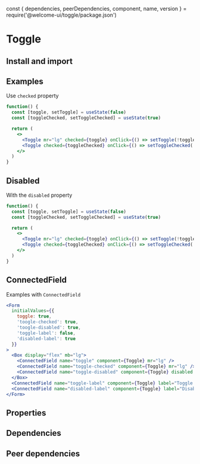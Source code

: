 const {
  dependencies,
  peerDependencies,
  component,
  name,
  version
} = require('@welcome-ui/toggle/package.json')

# Toggle

<tagversion version={version} name={name} />

## Install and import

<usage component={component} name={name} peerDependencies={peerDependencies} />

## Examples

Use `checked` property

```jsx
function() {
  const [toggle, setToggle] = useState(false)
  const [toggleChecked, setToggleChecked] = useState(true)

  return (
    <>
      <Toggle mr="lg" checked={toggle} onClick={() => setToggle(!toggle)} />
      <Toggle checked={toggleChecked} onClick={() => setToggleChecked(!toggleChecked)} />
    </>
  )
}
```

## Disabled

With the `disabled` property

```jsx
function() {
  const [toggle, setToggle] = useState(false)
  const [toggleChecked, setToggleChecked] = useState(true)

  return (
    <>
      <Toggle mr="lg" checked={toggle} onClick={() => setToggle(!toggle)} disabled />
      <Toggle checked={toggleChecked} onClick={() => setToggleChecked(!toggleChecked)} disabled />
    </>
  )
}
```

## ConnectedField

Examples with `ConnectedField`

```jsx
<Form
  initialValues={{
    toggle: true,
    'toogle-checked': true,
    'toogle-disabled': true,
    'toggle-label': false,
    'disabled-label': true
  }}
>
  <Box display="flex" mb="lg">
    <ConnectedField name="toggle" component={Toggle} mr="lg" />
    <ConnectedField name="toggle-checked" component={Toggle} mr="lg" />
    <ConnectedField name="toggle-disabled" component={Toggle} disabled />
  </Box>
  <ConnectedField name="toggle-label" component={Toggle} label="Toggle with a label" mb="lg" />
  <ConnectedField name="disabled-label" component={Toggle} label="Disabled with a label" disabled />
</Form>
```

## Properties

<props of={Checkbox} />

## Dependencies

<dependencies dependencies={dependencies} />

## Peer dependencies

<dependencies dependencies={peerDependencies} />

